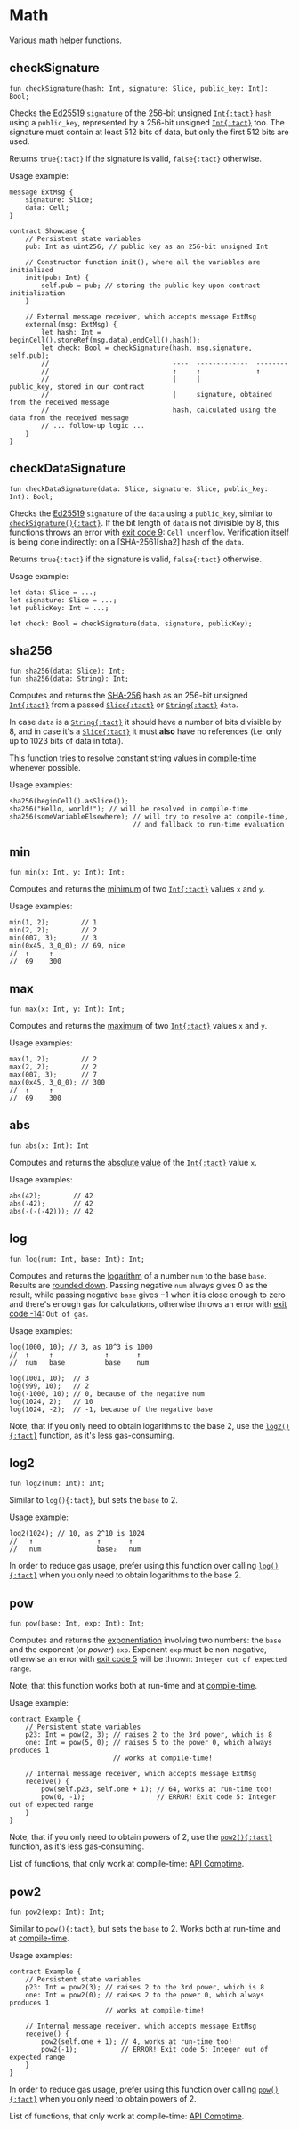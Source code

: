 # Math


Various math helper functions.

## checkSignature

```tact
fun checkSignature(hash: Int, signature: Slice, public_key: Int): Bool;
```

Checks the [Ed25519][ed] `signature` of the $256$-bit unsigned [`Int{:tact}`][int] `hash` using a `public_key`, represented by a $256$-bit unsigned [`Int{:tact}`][int] too. The signature must contain at least $512$ bits of data, but only the first $512$ bits are used.

Returns `true{:tact}` if the signature is valid, `false{:tact}` otherwise.

Usage example:

```tact {19-24}
message ExtMsg {
    signature: Slice;
    data: Cell;
}

contract Showcase {
    // Persistent state variables
    pub: Int as uint256; // public key as an 256-bit unsigned Int

    // Constructor function init(), where all the variables are initialized
    init(pub: Int) {
        self.pub = pub; // storing the public key upon contract initialization
    }

    // External message receiver, which accepts message ExtMsg
    external(msg: ExtMsg) {
        let hash: Int = beginCell().storeRef(msg.data).endCell().hash();
        let check: Bool = checkSignature(hash, msg.signature, self.pub);
        //                               ----  -------------  --------
        //                               ↑     ↑              ↑
        //                               |     |              public_key, stored in our contract
        //                               |     signature, obtained from the received message
        //                               hash, calculated using the data from the received message
        // ... follow-up logic ...
    }
}
```

## checkDataSignature

```tact
fun checkDataSignature(data: Slice, signature: Slice, public_key: Int): Bool;
```

Checks the [Ed25519][ed] `signature` of the `data` using a `public_key`, similar to [`checkSignature(){:tact}`](#checksignature). If the bit length of `data` is not divisible by $8$, this functions throws an error with [exit code 9](/book/exit-codes#9): `Cell underflow`. Verification itself is being done indirectly: on a [SHA-256][sha2] hash of the `data`.

Returns `true{:tact}` if the signature is valid, `false{:tact}` otherwise.

Usage example:

```tact
let data: Slice = ...;
let signature: Slice = ...;
let publicKey: Int = ...;

let check: Bool = checkSignature(data, signature, publicKey);
```

## sha256

```tact
fun sha256(data: Slice): Int;
fun sha256(data: String): Int;
```

Computes and returns the [SHA-256](https://en.wikipedia.org/wiki/SHA-2#Hash_standard) hash as an $256$-bit unsigned [`Int{:tact}`][int] from a passed [`Slice{:tact}`][p] or [`String{:tact}`][p] `data`.

In case `data` is a [`String{:tact}`][p] it should have a number of bits divisible by $8$, and in case it's a [`Slice{:tact}`][p] it must **also** have no references (i.e. only up to 1023 bits of data in total).

This function tries to resolve constant string values in [compile-time](/ref/api-comptime) whenever possible.

Usage examples:

```tact
sha256(beginCell().asSlice());
sha256("Hello, world!"); // will be resolved in compile-time
sha256(someVariableElsewhere); // will try to resolve at compile-time,
                               // and fallback to run-time evaluation
```

## min

```tact
fun min(x: Int, y: Int): Int;
```

Computes and returns the [minimum](https://en.wikipedia.org/wiki/Maximum_and_minimum) of two [`Int{:tact}`][int] values `x` and `y`.

Usage examples:

```tact
min(1, 2);        // 1
min(2, 2);        // 2
min(007, 3);      // 3
min(0x45, 3_0_0); // 69, nice
//  ↑     ↑
//  69    300
```

## max

```tact
fun max(x: Int, y: Int): Int;
```

Computes and returns the [maximum](https://en.wikipedia.org/wiki/Maximum_and_minimum) of two [`Int{:tact}`][int] values `x` and `y`.

Usage examples:

```tact
max(1, 2);        // 2
max(2, 2);        // 2
max(007, 3);      // 7
max(0x45, 3_0_0); // 300
//  ↑     ↑
//  69    300
```

## abs

```tact
fun abs(x: Int): Int
```

Computes and returns the [absolute value](https://en.wikipedia.org/wiki/Absolute_value) of the [`Int{:tact}`][int] value `x`.

Usage examples:

```tact
abs(42);        // 42
abs(-42);       // 42
abs(-(-(-42))); // 42
```

## log

```tact
fun log(num: Int, base: Int): Int;
```

Computes and returns the [logarithm](https://en.wikipedia.org/wiki/Logarithm) of a number `num` to the base `base`. Results are [rounded down](https://en.wikipedia.org/wiki/Rounding#Rounding_down). Passing negative `num` always gives $0$ as the result, while passing negative `base` gives $-1$ when it is close enough to zero and there's enough gas for calculations, otherwise throws an error with [exit code -14](/book/exit-codes): `Out of gas`.

Usage examples:

```tact
log(1000, 10); // 3, as 10^3 is 1000
//  ↑     ↑             ↑       ↑
//  num   base          base    num

log(1001, 10);  // 3
log(999, 10);   // 2
log(-1000, 10); // 0, because of the negative num
log(1024, 2);   // 10
log(1024, -2);  // -1, because of the negative base
```

<Callout>

  Note, that if you only need to obtain logarithms to the base $2$, use the [`log2(){:tact}`](#log2) function, as it's less gas-consuming.

</Callout>

## log2

```tact
fun log2(num: Int): Int;
```

Similar to `log(){:tact}`, but sets the `base` to $2$.

Usage example:

```tact
log2(1024); // 10, as 2^10 is 1024
//   ↑                ↑       ↑
//   num              base₂   num
```

<Callout>

  In order to reduce gas usage, prefer using this function over calling [`log(){:tact}`](#log) when you only need to obtain logarithms to the base $2$.

</Callout>

## pow

```tact
fun pow(base: Int, exp: Int): Int;
```

Computes and returns the [exponentiation](https://en.wikipedia.org/wiki/Exponentiation) involving two numbers: the `base` and the exponent (or _power_) `exp`. Exponent `exp` must be non-negative, otherwise an error with [exit code 5](/book/exit-codes#5) will be thrown: `Integer out of expected range`.

Note, that this function works both at run-time and at [compile-time](/ref/api-comptime).

Usage example:

```tact
contract Example {
    // Persistent state variables
    p23: Int = pow(2, 3); // raises 2 to the 3rd power, which is 8
    one: Int = pow(5, 0); // raises 5 to the power 0, which always produces 1
                          // works at compile-time!

    // Internal message receiver, which accepts message ExtMsg
    receive() {
        pow(self.p23, self.one + 1); // 64, works at run-time too!
        pow(0, -1);                  // ERROR! Exit code 5: Integer out of expected range
    }
}
```

<Callout>

  Note, that if you only need to obtain powers of $2$, use the [`pow2(){:tact}`](#pow2) function, as it's less gas-consuming.

</Callout>

<Callout>

  List of functions, that only work at compile-time: [API Comptime](/ref/api-comptime).

</Callout>

## pow2

```tact
fun pow2(exp: Int): Int;
```

Similar to `pow(){:tact}`, but sets the `base` to $2$. Works both at run-time and at [compile-time](/ref/api-comptime).

Usage examples:

```tact
contract Example {
    // Persistent state variables
    p23: Int = pow2(3); // raises 2 to the 3rd power, which is 8
    one: Int = pow2(0); // raises 2 to the power 0, which always produces 1
                        // works at compile-time!

    // Internal message receiver, which accepts message ExtMsg
    receive() {
        pow2(self.one + 1); // 4, works at run-time too!
        pow2(-1);           // ERROR! Exit code 5: Integer out of expected range
    }
}
```

<Callout>

  In order to reduce gas usage, prefer using this function over calling [`pow(){:tact}`](#pow) when you only need to obtain powers of $2$.

</Callout>

<Callout>

  List of functions, that only work at compile-time: [API Comptime](/ref/api-comptime).

</Callout>

[p]: /book/types#primitive-types
[bool]: /book/types#booleans
[int]: /book/integers

[ed]: https://en.wikipedia.org/wiki/EdDSA#Ed25519
[sha-2]: https://en.wikipedia.org/wiki/SHA-2#Hash_standard
